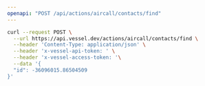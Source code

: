```yaml
---
openapi: "POST /api/actions/aircall/contacts/find"
---
```


<RequestExample>

```bash Request
curl --request POST \
  --url https://api.vessel.dev/actions/aircall/contacts/find \
  --header 'Content-Type: application/json' \
  --header 'x-vessel-api-token: ' \
  --header 'x-vessel-access-token: '\
  --data '{
  "id": -36096015.86504509
}'
```

</RequestExample>
